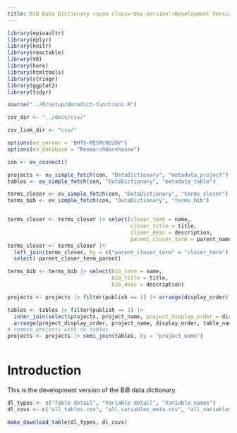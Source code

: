 ```yaml
---
title: BiB Data Dictionary <span class='dev-version'>Development Version</span>
---
```


```r

library(epivaultr)
library(dplyr)
library(knitr)
library(reactable)
library(V8)
library(here)
library(htmltools)
library(stringr)
library(ggplot2)
library(tidyr)

source("../R/setup/datadict-functions.R")

csv_dir <- "../docs/csv/"

csv_link_dir <- "csv/"

options(ev_server = "BHTS-RESRCH22DV")
options(ev_database = "ResearchWarehouse")

con <- ev_connect()

projects <- ev_simple_fetch(con, "DataDictionary", "metadata_project")
tables <- ev_simple_fetch(con, "DataDictionary", "metadata_table")

terms_closer <- ev_simple_fetch(con, "DataDictionary", "terms_closer")
terms_bib <- ev_simple_fetch(con, "DataDictionary", "terms_bib")


terms_closer <- terms_closer |> select(closer_term = name,
                                       closer_title = title,
                                       closer_desc = description,
                                       parent_closer_term = parent_name)
terms_closer <- terms_closer |>
  left_join(terms_closer, by = c("parent_closer_term" = "closer_term"), suffix = c("", "_parent")) |>
  select(-parent_closer_term_parent)

terms_bib <- terms_bib |> select(bib_term = name,
                                 bib_title = title,
                                 bib_desc = description)

projects <- projects |> filter(publish == 1) |> arrange(display_order)

tables <- tables |> filter(publish == 1) |>
  inner_join(select(projects, project_name, project_display_order = display_order), by = "project_name") |>
  arrange(project_display_order, project_name, display_order, table_name)
# remove projects with no tables
projects <- projects |> semi_join(tables, by = "project_name")



```


# Introduction

This is the development version of the BiB data dictionary.

```r

dl_types <- c("Table detail", "Variable detail", "Variable names")
dl_csvs <- c("all_tables.csv", "all_variables_meta.csv", "all_variables_names.csv")

make_download_table(dl_types, dl_csvs)

```



